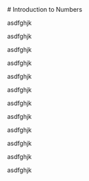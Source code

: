 <div className='mdx'>
  # Introduction to Numbers

asdfghjk

asdfghjk

asdfghjk

asdfghjk

asdfghjk

asdfghjk

asdfghjk

asdfghjk

asdfghjk

asdfghjk

asdfghjk

asdfghjk

</div>
